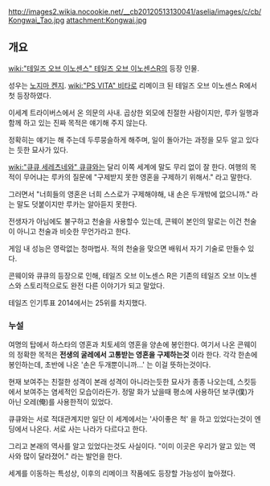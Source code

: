 http://images2.wikia.nocookie.net/__cb20120513130041/aselia/images/c/cb/Kongwai_Tao.jpg
attachment:Kongwai.jpg

== 개요 ==
[[wiki:"테일즈 오브 이노센스" 테일즈 오브 이노센스R]]의 등장 인물.

성우는 [[노지마 켄지]]. [[wiki:"PS VITA" 비타]]로 리메이크 된 테일즈 오브 이노센스 R에서 첫 등장하였다.

이세계 트라이버스에서 온 의문의 사내. 곱상한 외모에 친절한 사람이지만, 루카 일행과 함께 하고 있는 진짜 목적은 얘기해 주지 않는다.

정확히는 얘기는 해 주는데 두루뭉슬하게 해주며, 일이 돌아가는 과정을 모두 알고 있다는 듯한 묘사가 있다.

[[wiki:"큐큐 세레츠네와" 큐큐]]와는 달리 이쪽 세계에 말도 무리 없이 잘 한다. 여행의 목적이 무어냐는 루카의 질문에 "구제받지 못한 영혼을 구제하기 위해서." 라고 말한다.

그러면서 "너희들의 영혼은 너희 스스로가 구제해야해, 내 손은 두개밖에 없으니까." 라는 말도 덧붙이지만 루카는 알아듣지 못한다.

전생자가 아님에도 불구하고 천술을 사용할수 있는데, 콘웨이 본인의 말로는 이건 천술이 아니고 천술과 비슷한 무언가라고 한다.

게임 내 성능은 영락없는 청마법사. 적의 천술을 맞으면 배워서 자기 기술로 만들수 있다.

콘웨이와 큐큐의 등장으로 인해, 테일즈 오브 이노센스 R은 기존의 테일즈 오브 이노센스와 스토리적으로도 완전 다른 이야기가 되고 말았다.

테일즈 인기투표 2014에서는 25위를 차지했다.

=== 누설 ===




{{{#!html
<div style="border: 3px solid Orange;padding:10px;margin-bottom:0px"><b style="font-size:18px">주의! 내용 누설이 있습니다.</b>

본 항목과 하위 항목은 작품의 줄거리나 결말, 반전요소를 설명하고 있습니다.
내용 누설을 원하지 않는다면 이 문서를 닫아 주세요.
</div>}}}





여명의 탑에서 하스타의 영혼과 치토세의 영혼을 양손에 봉인한다. 여기서 나온 콘웨이의 정확한 목적은 '''전생의 굴레에서 고통받는 영혼을 구제하는것''' 이라 한다.
각각 한손에 봉인하는데, 초반에 나온 '손은 두개뿐이니까...' 는 이걸 뜻하는것이다.

현재 보여주는 친절한 성격이 본래 성격이 아니라는듯한 묘사가 종종 나오는데,
스킷등에서 보여주는 염세적인 모습이라든가. 정말 화가 났을때 평소에 사용하던 보쿠(僕)가 아닌 오레(俺)를 사용한적이 있었다.

큐큐와는 서로 적대관계지만 일단 이 세계에서는 '사이좋은 척' 을 하고 있었다는것이 엔딩에서 나온다. 서로 사는 나라가 다르다고 한다.

그리고 본래의 역사를 알고 있었다는것도 사실이다. "이미 이곳은 우리가 알고 있는 역사와 많이 달라졌어." 라는 발언을 한다.

세계를 이동하는 특성상, 이후의 리메이크 작품에도 등장할 가능성이 높아졌다.
